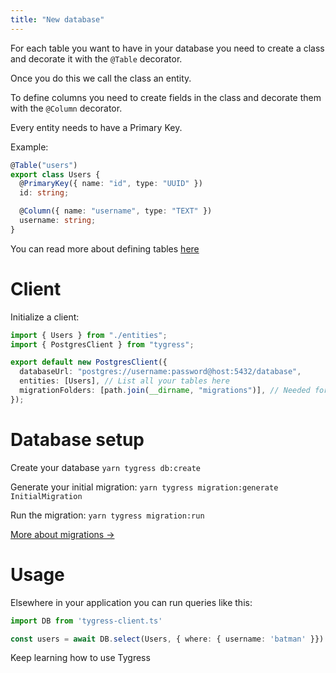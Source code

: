 ```yaml
---
title: "New database"
---
```


For each table you want to have in your database you need to create a class and decorate it with the `@Table` decorator.

Once you do this we call the class an <Tooltip tip="Classes and decorators that define your schema">entity</Tooltip>.

To define columns you need to create fields in the class and decorate them with the `@Column` decorator.

Every <Tooltip tip="Classes and decorators that define your schema">entity</Tooltip> needs to have a <Tooltip tip="Column with a Postgres primary key on it">Primary Key</Tooltip>.

Example:
```typescript /entities/users.ts
@Table("users")
export class Users {
  @PrimaryKey({ name: "id", type: "UUID" })
  id: string;

  @Column({ name: "username", type: "TEXT" })
  username: string;
}
```

You can read more about defining tables [here](/guides/defining-tables)

# Client

Initialize a client:
```typescript tygress-client.ts
import { Users } from "./entities";
import { PostgresClient } from "tygress";

export default new PostgresClient({
  databaseUrl: "postgres://username:password@host:5432/database",
  entities: [Users], // List all your tables here
  migrationFolders: [path.join(__dirname, "migrations")], // Needed for migrations to work
});
```

# Database setup

Create your database `yarn tygress db:create`

Generate your initial migration: `yarn tygress migration:generate InitialMigration`

Run the migration: `yarn tygress migration:run`

[More about migrations ->](/guides/migrations)

# Usage

Elsewhere in your application you can run queries like this:
```typescript index.ts
import DB from 'tygress-client.ts'

const users = await DB.select(Users, { where: { username: 'batman' }})
```

<Card title="Continue reading" href="/guides/defining-tables" icon="arrow-right">
  Keep learning how to use Tygress
</Card>